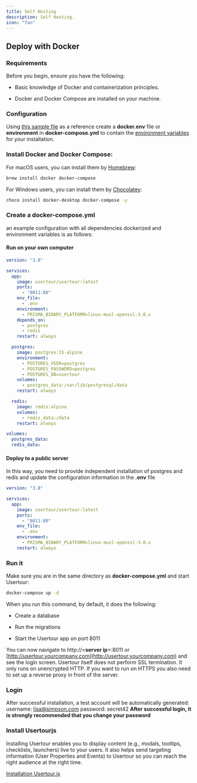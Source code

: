 ```yaml
---
title: Self Hosting
description: Self Hosting.
icon: "fan"
---
```


## Deploy with Docker

### Requirements

Before you begin, ensure you have the following:

* Basic knowledge of Docker and containerization principles.

* Docker and Docker Compose are installed on your machine.

### Configuration

Using [this sample file](https://github.com/usertour/usertour/blob/main/.env.example) as a reference create a **docker.env** file or **environment** in **docker-compose.yml** to contain the [environment variables](/docs/open-source/env) for your installation.

### Install Docker and Docker Compose:

For macOS users, you can install them by [Homebrew](https://brew.sh/):

```bash
brew install docker docker-compose
```

For Windows users, you can install them by [Chocolatey](https://chocolatey.org/):

```bash
choco install docker-desktop docker-compose -y
```

### Create a **docker-compose.yml**

an example configuration with all dependencies dockerized and environment variables is as follows:

#### Run on your own computer

```yaml
version: "3.8"

services:
  app:
    image: usertour/usertour:latest
    ports:
      - "8011:80"
    env_file:
      - .env
    environment:
      - PRISMA_BINARY_PLATFORM=linux-musl-openssl-3.0.x
    depends_on:
      - postgres
      - redis
    restart: always

  postgres:
    image: postgres:15-alpine
    environment:
      - POSTGRES_USER=postgres
      - POSTGRES_PASSWORD=postgres
      - POSTGRES_DB=usertour
    volumes:
      - postgres_data:/var/lib/postgresql/data
    restart: always

  redis:
    image: redis:alpine
    volumes:
      - redis_data:/data
    restart: always

volumes:
  postgres_data:
  redis_data:
```

#### Deploy to a public server

In this way, you need to provide independent installation of postgres and redis and update the configuration information in the **.env** file

```yaml
version: "3.8"

services:
  app:
    image: usertour/usertour:latest
    ports:
      - "8011:80"
    env_file:
      - .env
    environment:
      - PRISMA_BINARY_PLATFORM=linux-musl-openssl-3.0.x
    restart: always
```

### Run it

Make sure you are in the same directory as **docker-compose.yml** and start Usertour:

```bash
docker-compose up -d
```

When you run this command, by default, it does the following:

* Create a database

* Run the migrations

* Start the Usertour app on port 8011

You can now navigate to http://\<**server ip**>:8011 or [http://usertour.yourcompany.com](http://usertour.yourcompany.com) and see the login screen. Usertour itself does not perform SSL termination. It only runs on unencrypted HTTP. If you want to run on HTTPS you also need to set up a reverse proxy in front of the server.

### Login

After successful installation, a test account will be automatically generated:
username: [lisa@simpson.com](mailto:lisa@simpson.com) &#x20;
password: secret42&#x20;
**After successful login, it is strongly recommended that you change your password**

### Install Usertourjs

Installing Usertour enables you to display content (e.g., modals, tooltips, checklists, launchers) live to your users. It also helps send targeting information (User Properties and Events) to Usertour so you can reach the right audience at the right time.

[Installation Usertour.js](/docs/open-source/usertourjs)